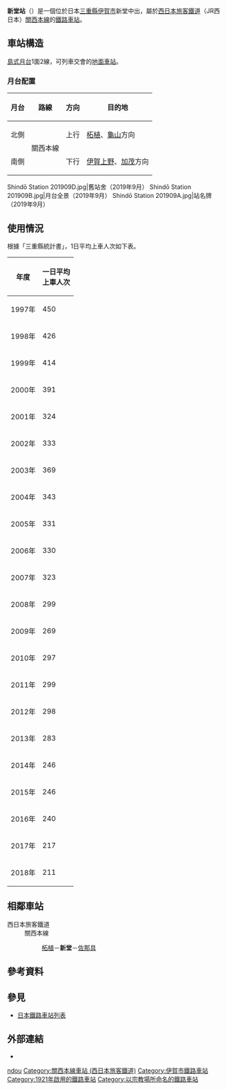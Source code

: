 {{About|日本三重縣的新堂站|韓國首爾特別市的車站|新堂站 (首爾)}}
{{日本車站資訊
|公司色     = #0072bc
|文字色     = 
|站名       = 新堂站
|圖片       = Shindō Station 201909C.jpg
|pxl       = 
|圖片說明   = 月台上的簡易站舍（2019年9月）
|日文原名   = 新堂
|平假名     = しんどう
|羅馬拼音   = Shindō
|副站名     = 
|電報略號   = シト
|所在地     = {{JPN}}[[三重縣|三重縣]][[伊賀市|伊賀市]]新堂中出318
|坐標       = {{coord|34|49|15.95|N|136|12|24.06|E|display=inline,title}}
|車站構造   = [[地面車站|地面車站]]
|月台配置   = 1面2線
|啟用年月日 = 1921年（[[大正|大正]]10年）7月15日
|廢站年月日 = 
|乘客人數   = 211
|上下車人次 = 
|統計年度   = 2018年
|轉車       = 
|備註       = 簡易委託站<br />設有{{link-ja|車站收入管理系統|駅収入管理システム|POS終端}}
|全寬備註   = 
|adjacent = {{Adjacent stations|system=西日本旅客鐵道近畿地域路線|line=KV|left=佐那具|right=柘植|note-left=4.4km|note-mid=距離[[名古屋站|名古屋]]86.1km<br />距離[[龜山站_(三重縣)|龜山]]26.2km|note-right=6.2km}}
}}

'''新堂站'''（{{jpn|j=新堂駅|hg=しんどうえき|rm=Shindō eki|f=y}}）是一個位於日本[[三重縣|三重縣]][[伊賀市|伊賀市]]新堂中出，屬於[[西日本旅客鐵道|西日本旅客鐵道]]（JR西日本）[[關西本線|關西本線]]的[[鐵路車站|鐵路車站]]。

== 車站構造 ==
[[島式月台|島式月台]]1面2線，可列車交會的[[地面車站|地面車站]]。

=== 月台配置 ===
{| rules="rows" class="wikitable"
!月台!!路線!!方向!!目的地
|-
! 北側
| rowspan="2"| '''{{JR西路線記號|K|V}}''' 關西本線
| style="text-align:center" | 上行
| [[柘植站|柘植]]、[[龜山站_(三重縣)|龜山]]方向
|-
! 南側
| style="text-align:center" | 下行
| [[伊賀上野站|伊賀上野]]、[[加茂站_(京都府)|加茂]]方向
|}<!-- 上記の方面表記は駅掲示時刻表の表記に合わせ、加茂駅に合わせて、伊賀上野を付け加えたものである。 --->
<gallery widths="180" heights="120">
Shindō Station 201909D.jpg|舊站舍（2019年9月）
Shindō Station 201909B.jpg|月台全景（2019年9月）
Shindō Station 201909A.jpg|站名牌（2019年9月）
</gallery>
== 使用情況 ==
根據「三重縣統計書」，1日平均上車人次如下表。
{| class="wikitable" style="text-align:center; font-size: 85%;"
|-
! 年度 !! 一日平均<br/>上車人次
|-
| 1997年 || 450
|-
| 1998年 || 426
|-
| 1999年 || 414
|-
| 2000年 || 391
|-
| 2001年 || 324
|-
| 2002年 || 333
|-
| 2003年 || 369
|-
| 2004年 || 343
|-
| 2005年 || 331
|-
| 2006年 || 330
|-
| 2007年 || 323
|-
| 2008年 || 299
|-
| 2009年 || 269
|-
| 2010年 || 297
|-
| 2011年 || 299
|-
| 2012年 || 298
|-
| 2013年 || 283
|-
| 2014年 || 246
|-
| 2015年 || 246
|-
| 2016年 || 240
|-
| 2017年 || 217
|-
| 2018年 || 211
|}

== 相鄰車站 ==
; 西日本旅客鐵道
: '''{{JR西路線記號|K|V}}''' 關西本線
:: [[柘植站|柘植]]－'''新堂'''－[[佐那具站|佐那具]]

== 參考資料 ==
{{Reflist}}

== 參見 ==
* [[日本鐵路車站列表|日本鐵路車站列表]]

== 外部連結 ==
* {{外部連結/JR西日本車站|0620807|新堂}}

{{關西本線 (JR西日本)}}

{{DEFAULTSORT:Shindo}}
[[Category:日本鐵路車站_Shi|ndou]]
[[Category:關西本線車站_(西日本旅客鐵道)|Category:關西本線車站 (西日本旅客鐵道)]]
[[Category:伊賀市鐵路車站|Category:伊賀市鐵路車站]]
[[Category:1921年啟用的鐵路車站|Category:1921年啟用的鐵路車站]]
[[Category:以宗教場所命名的鐵路車站|Category:以宗教場所命名的鐵路車站]]
